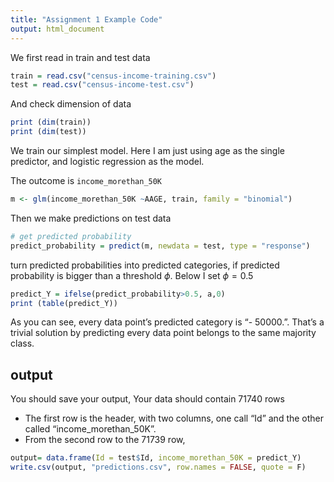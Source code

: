 ```yaml
---
title: "Assignment 1 Example Code"
output: html_document
---
```

We first read in train and test data

```r

train = read.csv("census-income-training.csv")
test = read.csv("census-income-test.csv")
```


And check dimension of data

```r
print (dim(train))
print (dim(test))
```

We train our simplest model. Here I am just using age as the single predictor, and logistic regression as the model.

The outcome is `income_morethan_50K`

```r
m <- glm(income_morethan_50K ~AAGE, train, family = "binomial")
```

Then we make predictions on test data

```r
# get predicted probability
predict_probability = predict(m, newdata = test, type = "response")
```

turn predicted probabilities into predicted categories, if predicted probability is bigger than a threshold $\phi$. Below I set $\phi = 0.5$

```r
predict_Y = ifelse(predict_probability>0.5, a,0)
print (table(predict_Y))
```

As you can see, every data point's predicted category is "- 50000.". 
That's a trivial solution by predicting every data point belongs to the same majority class.

## output
You should save your output, 
Your data should contain 71740 rows

- The first row is the header, with two columns, one call "Id" and the other called "income_morethan_50K".
- From the second row to the 71739 row, 



```r
output= data.frame(Id = test$Id, income_morethan_50K = predict_Y)
write.csv(output, "predictions.csv", row.names = FALSE, quote = F)
```


